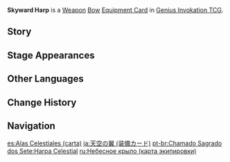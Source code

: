 {{About|the [[Genius Invokation TCG]] Equipment Card|the [[Bow]]|Skyward Harp}}
{{Genius Invokation TCG Infobox
|title     = Skyward Harp
|id        = 311203
|image     = Skyward Harp Equipment Card.png
|type      = Equipment Card
|group     = Weapon;Bow
|effect    = '''The character deals +1 DMG.'''<br>'''Once per Round:''' This character's Normal Attack deal +1 additional DMG.
|matching  = 3
|source1   = {{Sold By}}
}}
'''Skyward Harp''' is a [[Weapon Card|Weapon]] [[Bow Card|Bow]] [[Equipment Card]] in [[Genius Invokation TCG]].

==Story==
{{Description|The sound of this sky-piercing lyre firing is music to the Anemo Archon's ears.|title=Echoing Ballad: Skyward Harp}}

==Stage Appearances==
{{Genius Invokation TCG Stage Appearances}}

==Other Languages==
{{Other Languages|Transclude=Skyward Harp;1#0}}

==Change History==
{{Change History|3.3}}

==Navigation==
{{Genius Invokation TCG Navbox|Equipment Card}}

[[es:Alas Celestiales (carta)]]
[[ja:天空の翼 (装備カード)]]
[[pt-br:Chamado Sagrado dos Sete:Harpa Celestial]]
[[ru:Небесное крыло (карта экипировки)]]